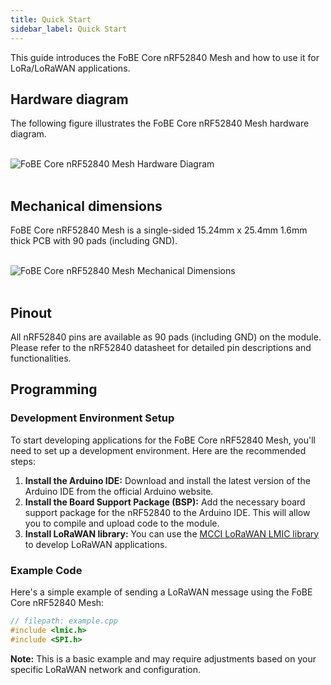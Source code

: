 ```yaml
---
title: Quick Start
sidebar_label: Quick Start
---
```


This guide introduces the FoBE Core nRF52840 Mesh and how to use it for LoRa/LoRaWAN applications.

## Hardware diagram

The following figure illustrates the FoBE Core nRF52840 Mesh hardware diagram.

<br/>
<div style={{ textAlign: 'center' }}>
  <img src="/img/products/f6001-1a.digram.png" alt=" FoBE Core nRF52840 Mesh Hardware Diagram" style={{ width: '80%', height: 'auto' }} />
</div>
<br/>

## Mechanical dimensions

FoBE Core nRF52840 Mesh is a single-sided 15.24mm x 25.4mm 1.6mm thick PCB with 90 pads (including GND).

<br/>
<div style={{ textAlign: 'center' }}>
  <img src="/img/products/f6001-1a.dimensions.png" alt=" FoBE Core nRF52840 Mesh Mechanical Dimensions" style={{ width: '80%', height: 'auto' }} />
</div>
<br/>

## Pinout

All nRF52840 pins are available as 90 pads (including GND) on the module. Please refer to the nRF52840 datasheet for detailed pin descriptions and functionalities.

## Programming

### Development Environment Setup

To start developing applications for the FoBE Core nRF52840 Mesh, you'll need to set up a development environment. Here are the recommended steps:

1.  **Install the Arduino IDE:** Download and install the latest version of the Arduino IDE from the official Arduino website.
2.  **Install the Board Support Package (BSP):** Add the necessary board support package for the nRF52840 to the Arduino IDE. This will allow you to compile and upload code to the module.
3.  **Install LoRaWAN library:** You can use the [MCCI LoRaWAN LMIC library](https://github.com/mcci-catena/arduino-lmic) to develop LoRaWAN applications.

### Example Code

Here's a simple example of sending a LoRaWAN message using the FoBE Core nRF52840 Mesh:

```C++
// filepath: example.cpp
#include <lmic.h>
#include <SPI.h>
```

**Note:** This is a basic example and may require adjustments based on your specific LoRaWAN network and configuration.
